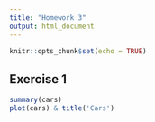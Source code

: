 ```yaml
---
title: "Homework 3"
output: html_document
---
```


```r
knitr::opts_chunk$set(echo = TRUE)
```

## Exercise 1

```r
summary(cars)
plot(cars) & title('Cars')
```
